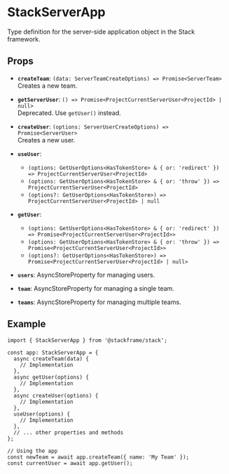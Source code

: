 # StackServerApp

Type definition for the server-side application object in the Stack framework.

## Props

- **`createTeam`**: `(data: ServerTeamCreateOptions) => Promise<ServerTeam>`  
  Creates a new team.

- **`getServerUser`**: `() => Promise<ProjectCurrentServerUser<ProjectId> | null>`  
  Deprecated. Use `getUser()` instead.

- **`createUser`**: `(options: ServerUserCreateOptions) => Promise<ServerUser>`  
  Creates a new user.

- **`useUser`**:
  - `(options: GetUserOptions<HasTokenStore> & { or: 'redirect' }) => ProjectCurrentServerUser<ProjectId>`
  - `(options: GetUserOptions<HasTokenStore> & { or: 'throw' }) => ProjectCurrentServerUser<ProjectId>`
  - `(options?: GetUserOptions<HasTokenStore>) => ProjectCurrentServerUser<ProjectId> | null`

- **`getUser`**:
  - `(options: GetUserOptions<HasTokenStore> & { or: 'redirect' }) => Promise<ProjectCurrentServerUser<ProjectId>>`
  - `(options: GetUserOptions<HasTokenStore> & { or: 'throw' }) => Promise<ProjectCurrentServerUser<ProjectId>>`
  - `(options?: GetUserOptions<HasTokenStore>) => Promise<ProjectCurrentServerUser<ProjectId> | null>`

- **`users`**: AsyncStoreProperty for managing users.

- **`team`**: AsyncStoreProperty for managing a single team.

- **`teams`**: AsyncStoreProperty for managing multiple teams.

## Example

```tsx
import { StackServerApp } from '@stackframe/stack';

const app: StackServerApp = {
  async createTeam(data) {
    // Implementation
  },
  async getUser(options) {
    // Implementation
  },
  async createUser(options) {
    // Implementation
  },
  useUser(options) {
    // Implementation
  },
  // ... other properties and methods
};

// Using the app
const newTeam = await app.createTeam({ name: 'My Team' });
const currentUser = await app.getUser();
```